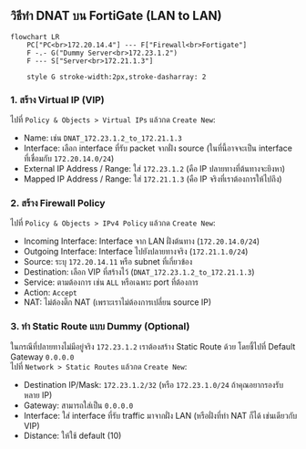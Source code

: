 ## วิธีทำ DNAT บน FortiGate (LAN to LAN)

```mermaid
flowchart LR
    PC["PC<br>172.20.14.4"] --- F["Firewall<br>Fortigate"]
    F -.- G("Dummy Server<br>172.23.1.2")
    F --- S["Server<br>172.21.1.3"]

    style G stroke-width:2px,stroke-dasharray: 2
```

### 1. สร้าง Virtual IP (VIP)
ไปที่ `Policy & Objects > Virtual IPs` แล้วกด `Create New`:
- Name: เช่น `DNAT_172.23.1.2_to_172.21.1.3`
- Interface: เลือก interface ที่รับ packet จากฝั่ง source (ในที่นี้อาจจะเป็น interface ที่เชื่อมกับ `172.20.14.0/24`)
- External IP Address / Range: ใส่ `172.23.1.2` (คือ IP ปลายทางที่ต้นทางจะยิงหา)
- Mapped IP Address / Range: ใส่ `172.21.1.3` (คือ IP จริงที่เราต้องการให้ไปถึง)

### 2. สร้าง Firewall Policy
ไปที่ `Policy & Objects > IPv4 Policy` แล้วกด `Create New`:
- Incoming Interface: Interface จาก LAN ฝั่งต้นทาง (`172.20.14.0/24`)
- Outgoing Interface: Interface ไปยังปลายทางจริง (`172.21.1.0/24`)
- Source: ระบุ `172.20.14.11` หรือ subnet ที่เกี่ยวข้อง
- Destination: เลือก VIP ที่สร้างไว้ (`DNAT_172.23.1.2_to_172.21.1.3`)
- Service: ตามต้องการ เช่น `ALL` หรือเฉพาะ port ที่ต้องการ
- Action: `Accept`
- NAT: ไม่ต้องติ๊ก NAT (เพราะเราไม่ต้องการเปลี่ยน source IP)

### 3. ทำ Static Route แบบ Dummy (Optional)
ในกรณีที่ปลายทางไม่มีอยู่จริง `172.23.1.2` เราต้องสร้าง Static Route ด้วย โดยชี้ไปที่ Default Gateway `0.0.0.0`  
ไปที่ `Network > Static Routes` แล้วกด `Create New`:
- Destination IP/Mask: `172.23.1.2/32` (หรือ `172.23.1.0/24` ถ้าคุณอยากรองรับหลาย IP)
- Gateway: สามารถใส่เป็น `0.0.0.0`
- Interface: ใส่ interface ที่รับ traffic มาจากฝั่ง LAN (หรือฝั่งที่ทำ NAT ก็ได้ เช่นเดียวกับ VIP)
- Distance: ให้ใช้ default (10)


